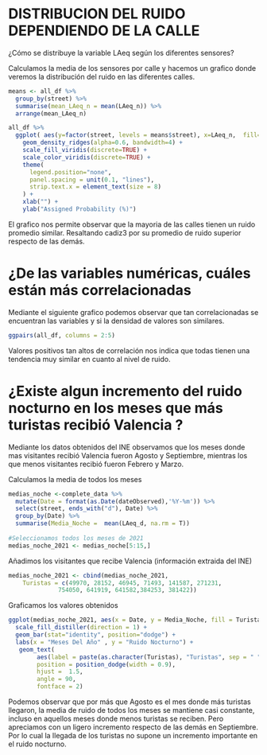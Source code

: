 # DISTRIBUCION DEL RUIDO DEPENDIENDO DE LA CALLE

¿Cómo se distribuye la variable LAeq según los diferentes sensores?

Calculamos la media de los sensores por calle y hacemos un
grafico donde veremos la distribución del ruido en las
diferentes calles.


```r

means <- all_df %>% 
  group_by(street) %>% 
  summarise(mean_LAeq_n = mean(LAeq_n)) %>% 
  arrange(mean_LAeq_n) 

all_df %>%
  ggplot( aes(y=factor(street, levels = means$street), x=LAeq_n,  fill=factor(street, levels = means$street))) +
    geom_density_ridges(alpha=0.6, bandwidth=4) +
    scale_fill_viridis(discrete=TRUE) +
    scale_color_viridis(discrete=TRUE) +
    theme(
      legend.position="none",
      panel.spacing = unit(0.1, "lines"),
      strip.text.x = element_text(size = 8)
    ) +
    xlab("") +
    ylab("Assigned Probability (%)")

```

El grafico nos permite observar que la mayoria de las calles 
tienen un ruido promedio similar. 
Resaltando cadiz3 por su promedio de ruido superior respecto 
de las demás.

# ¿De las variables numéricas, cuáles están más correlacionadas

Mediante el siguiente grafico podemos observar que tan 
correlacionadas se encuentran las variables y si la densidad
de valores son similares.

```r

ggpairs(all_df, columns = 2:5)

```

Valores positivos tan altos de correlación nos indica que
todas tienen una tendencia muy similar en cuanto al nivel de
ruido.

# ¿Existe algun incremento del ruido nocturno en los meses que más turistas recibió Valencia ?

Mediante los datos obtenidos del INE observamos que los meses
donde mas visitantes recibió Valencia fueron Agosto y
Septiembre, mientras los que menos visitantes recibió fueron
Febrero y Marzo.

Calculamos la media de todos los meses

```r

medias_noche <-complete_data %>%
  mutate(Date = format(as.Date(dateObserved),'%Y-%m')) %>%
  select(street, ends_with("d"), Date) %>%
  group_by(Date) %>%
  summarise(Media_Noche =  mean(LAeq_d, na.rm = T))
  
#Seleccionamos todos los meses de 2021
medias_noche_2021 <- medias_noche[5:15,] 

```

Añadimos los visitantes que recibe Valencia (información
extraida del INE)

```r
medias_noche_2021 <- cbind(medias_noche_2021, 
    Turistas = c(49970, 28152, 46945, 71493, 141587, 271231,
              754050, 641919, 641582,384253, 381422))

```

Graficamos los valores obtenidos

```r

ggplot(medias_noche_2021, aes(x = Date, y = Media_Noche, fill = Turistas)) +
  scale_fill_distiller(direction = 1) +
  geom_bar(stat="identity", position="dodge") +
  labs(x = "Meses Del Año" , y = "Ruido Nocturno") +
   geom_text(
        aes(label = paste(as.character(Turistas), "Turistas", sep = " ")), 
        position = position_dodge(width = 0.9),
        hjust =  1.5,
        angle = 90,
        fontface = 2)

```

Podemos observar que por más que Agosto es el mes donde más 
turistas llegaron, la media de ruido de todos los meses se
mantiene casi constante, incluso en aquellos meses donde menos
turistas se reciben.
Pero apreciamos con un ligero incremento respecto de las demás
en Septiembre.
Por lo cual la llegada de los turistas no supone un incremento
importante en el ruido nocturno.
 